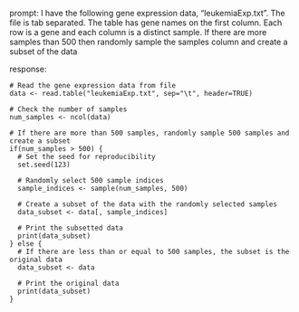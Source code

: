 prompt:
I have the following gene expression data, "leukemiaExp.txt". The file is tab separated. The table has gene names on the first column. Each row is a gene and each column is a distinct sample.  If there are more samples than 500 then randomly sample the samples column and create a subset of the data

response:
```
# Read the gene expression data from file
data <- read.table("leukemiaExp.txt", sep="\t", header=TRUE)

# Check the number of samples
num_samples <- ncol(data)

# If there are more than 500 samples, randomly sample 500 samples and create a subset
if(num_samples > 500) {
  # Set the seed for reproducibility
  set.seed(123)
  
  # Randomly select 500 sample indices
  sample_indices <- sample(num_samples, 500)
  
  # Create a subset of the data with the randomly selected samples
  data_subset <- data[, sample_indices]
  
  # Print the subsetted data
  print(data_subset)
} else {
  # If there are less than or equal to 500 samples, the subset is the original data
  data_subset <- data
  
  # Print the original data
  print(data_subset)
}
```

